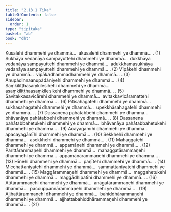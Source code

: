 ```yaml
---
title: "2.13.1 Tika"
tableOfContents: false
sidebar:
  order: 1
type: "tipitaka"
basket: "ab"
book: "dht"
---
```



<DynamicBreadcrumb />

<Division number="451" book="dht" bookNo="31" page="84">

<Paragraph number="551" book="dht">
Kusalehi dhammehi ye dhammā…  akusalehi dhammehi ye dhammā… . (1)
</Paragraph>

<Paragraph number="552" book="dht">
Sukhāya vedanāya sampayuttehi dhammehi ye dhammā…  dukkhāya vedanāya sampayuttehi dhammehi ye dhammā…  adukkhamasukhāya vedanāya sampayuttehi dhammehi ye dhammā… . (2)
</Paragraph>

<Paragraph number="553" book="dht">
Vipākehi dhammehi ye dhammā…  vipākadhammadhammehi ye dhammā… . (3)
</Paragraph>

<Paragraph number="554" book="dht">
Anupādinnaanupādāniyehi dhammehi ye dhammā… . (4)
</Paragraph>

<Paragraph number="555" book="dht">
Saṃkiliṭṭhasaṃkilesikehi dhammehi ye dhammā…  asaṃkiliṭṭhaasaṃkilesikehi dhammehi ye dhammā… . (5)
</Paragraph>

<Paragraph number="556" book="dht">
Savitakkasavicārehi dhammehi ye dhammā…  avitakkavicāramattehi dhammehi ye dhammā… . (6)
</Paragraph>

<Paragraph number="557" book="dht">
Pītisahagatehi dhammehi ye dhammā…  sukhasahagatehi dhammehi ye dhammā…  upekkhāsahagatehi dhammehi ye dhammā… . (7)
</Paragraph>

<Paragraph number="558" book="dht">
Dassanena pahātabbehi dhammehi ye dhammā…  bhāvanāya pahātabbehi dhammehi ye dhammā… . (8)
</Paragraph>

<Paragraph number="559" book="dht">
Dassanena pahātabbahetukehi dhammehi ye dhammā…  bhāvanāya pahātabbahetukehi dhammehi ye dhammā… . (9)
</Paragraph>

<Paragraph number="560" book="dht">
Ācayagāmīhi dhammehi ye dhammā…  apacayagāmīhi dhammehi ye dhammā… . (10)
</Paragraph>

<Paragraph number="561" book="dht">
Sekkhehi dhammehi ye dhammā…  asekkhehi dhammehi ye dhammā… . (11)
</Paragraph>

<Paragraph number="562" book="dht">
Mahaggatehi dhammehi ye dhammā…  appamāṇehi dhammehi ye dhammā… . (12)
</Paragraph>

<Paragraph number="563" book="dht">
Parittārammaṇehi dhammehi ye dhammā…  mahaggatārammaṇehi dhammehi ye dhammā…  appamāṇārammaṇehi dhammehi ye dhammā… . (13)
</Paragraph>

<Paragraph number="564" book="dht">
Hīnehi dhammehi ye dhammā…  paṇītehi dhammehi ye dhammā… . (14)
</Paragraph>

<Paragraph number="565" book="dht">
Micchattaniyatehi dhammehi ye dhammā…  sammattaniyatehi dhammehi ye dhammā… . (15)
</Paragraph>

<Paragraph number="566" book="dht">
Maggārammaṇehi dhammehi ye dhammā…  maggahetukehi dhammehi ye dhammā…  maggādhipatīhi dhammehi ye dhammā… . (16)
</Paragraph>

<Paragraph number="567" book="dht">
Atītārammaṇehi dhammehi ye dhammā…  anāgatārammaṇehi dhammehi ye dhammā…  paccuppannārammaṇehi dhammehi ye dhammā… . (19)
</Paragraph>

<Paragraph number="568" book="dht">
Ajjhattārammaṇehi dhammehi ye dhammā…  bahiddhārammaṇehi dhammehi ye dhammā…  ajjhattabahiddhārammaṇehi dhammehi ye dhammā… . (21)
</Paragraph>
</Division>